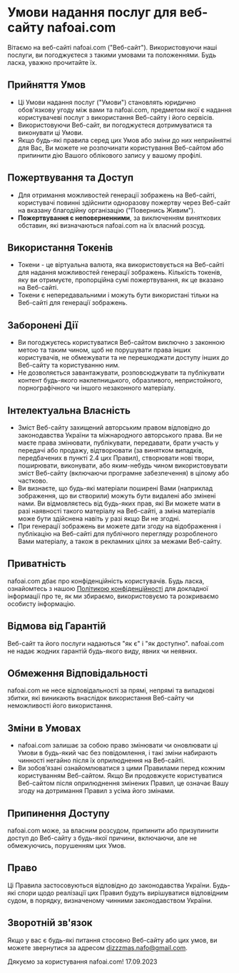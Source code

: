 # Умови надання послуг для веб-сайту nafoai.com

Вітаємо на веб-сайті nafoai.com ("Веб-сайт"). Використовуючи наші послуги, ви погоджуєтеся з такими умовами та положеннями. Будь ласка, уважно прочитайте їх.

## Прийняття Умов

- Ці Умови надання послуг ("Умови") становлять юридично обов'язкову угоду між вами та nafoai.com, предметом якої є надання користувачеві послуг з використання Веб-сайту і його сервісів.
- Використовуючи Веб-сайт, ви погоджуєтеся дотримуватися та виконувати ці Умови.
- Якщо будь-які правила серед цих Умов або зміни до них неприйнятні для Вас, Ви можете не розпочинати користування Веб-сайтом або припинити дію Вашого облікового запису у вашому профілі.

## Пожертвування та Доступ

- Для отримання можливостей генерації зображень на Веб-сайті, користувачі повинні здійснити одноразову пожертву через Веб-сайт на вказану благодійну організацію ("Повернись Живим").
- **Пожертвування є неповерненними**, за виключенням виняткових обставин, які визначаються nafoai.com на їх власний розсуд.

## Використання Токенів

- Токени - це віртуальна валюта, яка використовується на Веб-сайті для надання можливостей генерації зображень. Кількість токенів, яку ви отримуєте, пропорційна сумі пожертвування, як це вказано на Веб-сайті.
- Токени є непередавальними і можуть бути використані тільки на Веб-сайті для генерації зображень.

## Заборонені Дії

- Ви погоджуєтесь користуватися Веб-сайтом виключно з законною метою та таким чином, щоб не порушувати права інших користувачів, не обмежувати та не перешкоджати доступу інших до Веб-сайту та користуванню ним.
- Не дозволяється завантажувати, розповсюджувати та публікувати контент будь-якого наклепницького, образливого, непристойного, порнографічного чи іншого незаконного матеріалу.

## Інтелектуальна Власність

- Зміст Веб-сайту захищений авторським правом відповідно до законодавства України та міжнародного авторського права. Ви не маєте права змінювати, публікувати, передавати, брати участь у передачі або продажу, відтворювати (за винятком випадків, передбачених в пункті 2.4 цих Правил), створювати нові твори, поширювати, виконувати, або яким-небудь чином використовувати зміст Веб-сайту (включаючи програмне забезпечення) в цілому або частково.
- Ви визнаєте, що будь-які матеріали поширені Вами (наприклад зображення, що ви створили) можуть бути видалені або змінені нами. Ви відмовляєтесь від будь-яких прав, які Ви можете мати в разі наявності такого матеріалу на Веб-сайті, а зміна матеріалів може бути здійснена навіть у разі якщо Ви не згодні.
- При генерації зображень ви можете дати згоду на відображення і публікацію на Веб-сайті для публічного перегляду розробленого Вами матеріалу, а також в рекламних цілях за межами Веб-сайту.

## Приватність

nafoai.com дбає про конфіденційність користувачів. Будь ласка, ознайомтесь з нашою [Політикою конфіденційності](/uk/privacy) для докладної інформації про те, як ми збираємо, використовуємо та розкриваємо особисту інформацію.

## Відмова від Гарантій

Веб-сайт та його послуги надаються "як є" і "як доступно". nafoai.com не надає жодних гарантій будь-якого виду, явних чи неявних.

## Обмеження Відповідальності

nafoai.com не несе відповідальності за прямі, непрямі та випадкові збитки, які виникають внаслідок використання Веб-сайту чи неможливості його використання.

## Зміни в Умовах

- nafoai.com залишає за собою право змінювати чи оновлювати ці Умови в будь-який час без повідомлення, і такі зміни набирають чинності негайно після їх оприлюднення на Веб-сайті.
- Ви зобов’язані ознайомлюватися з цими Правилами перед кожним користуванням Веб-сайтом. Якщо Ви продовжуєте користуватися Веб-сайтом після оприлюднення змінених Правил, це означає Вашу згоду на дотримання Правил з усіма його змінами.

## Припинення Доступу

nafoai.com може, за власним розсудом, припинити або призупинити доступ до Веб-сайту з будь-якої причини, включаючи, але не обмежуючись, порушенням цих Умов.

## Право

Ці Правила застосовуються відповідно до законодавства України. Будь-які спори щодо реалізації цих Правил будуть вирішуватися відповідним судом, в порядку, визначеному чинними законодавством України.

## Зворотній зв'язок

Якщо у вас є будь-які питання стосовно Веб-сайту або цих умов, ви можете звернутися за адресом [dizzzmas.nafo@gmail.com](mailto:dizzzmas.nafo@gmail.com).

Дякуємо за користування nafoai.com!
17.09.2023
